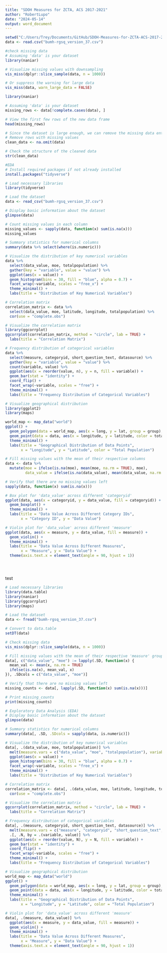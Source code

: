 ```yaml
---
title: "SDOH Measures for ZCTA, ACS 2017-2021"
author: "RobertLupo"
date: "2024-05-14"
output: word_document
---
```


```r
setwd("C:/Users/Trey/Documents/GitHub/SDOH-Measures-for-ZCTA-ACS-2017-2021")
data <- read.csv("bumh-rgsq_version_37.csv")

#check missing data
# Assuming 'data' is your dataset
library(naniar)

# Visualize missing values with downsampling
vis_miss(dplyr::slice_sample(data, n = 1000))

# Or suppress the warning for large data
vis_miss(data, warn_large_data = FALSE)

library(naniar)

# Assuming 'data' is your dataset
missing_rows <- data[!complete.cases(data), ]

# View the first few rows of the new data frame
head(missing_rows)

# Since the dataset is large enough, we can remove the missing data entries
# Remove rows with missing values
clean_data <- na.omit(data)

# Check the structure of the cleaned data
str(clean_data)

```

```r
#EDA
# Install required packages if not already installed
install.packages("tidyverse")

# Load necessary libraries
library(tidyverse)

# Load the dataset
data <- read_csv("bumh-rgsq_version_37.csv")

# Display basic information about the dataset
glimpse(data)

# Count missing values in each column
missing_values <- sapply(data, function(x) sum(is.na(x)))
missing_values

# Summary statistics for numerical columns
summary(data %>% select(where(is.numeric)))

# Visualize the distribution of key numerical variables
data %>%
  select(data_value, moe, totalpopulation) %>%
  gather(key = "variable", value = "value") %>%
  ggplot(aes(x = value)) +
  geom_histogram(bins = 30, fill = "blue", alpha = 0.7) +
  facet_wrap(~variable, scales = "free_x") +
  theme_minimal() +
  labs(title = "Distribution of Key Numerical Variables")

# Correlation matrix
correlation_matrix <- data %>%
  select(data_value, moe, latitude, longitude, totalpopulation) %>%
  cor(use = "complete.obs")

# Visualize the correlation matrix
library(ggcorrplot)
ggcorrplot(correlation_matrix, method = "circle", lab = TRUE) +
  labs(title = "Correlation Matrix")

# Frequency distribution of categorical variables
data %>%
  select(measure, categoryid, short_question_text, datasource) %>%
  gather(key = "variable", value = "value") %>%
  count(variable, value) %>%
  ggplot(aes(x = reorder(value, n), y = n, fill = variable)) +
  geom_bar(stat = "identity") +
  coord_flip() +
  facet_wrap(~variable, scales = "free") +
  theme_minimal() +
  labs(title = "Frequency Distribution of Categorical Variables")

# Visualize geographical distribution
library(ggplot2)
library(maps)

world_map <- map_data("world")
ggplot() +
  geom_polygon(data = world_map, aes(x = long, y = lat, group = group), fill = "lightgray") +
  geom_point(data = data, aes(x = longitude, y = latitude, color = totalpopulation), alpha = 0.7) +
  theme_minimal() +
  labs(title = "Geographical Distribution of Data Points",
       x = "Longitude", y = "Latitude", color = "Total Population")

# Fill missing values with the mean of their respective columns
data <- data %>%
  mutate(moe = ifelse(is.na(moe), mean(moe, na.rm = TRUE), moe),
         data_value = ifelse(is.na(data_value), mean(data_value, na.rm = TRUE), data_value))

# Verify that there are no missing values left
sapply(data, function(x) sum(is.na(x)))

# Box plot for 'data_value' across different 'categoryid'
ggplot(data, aes(x = categoryid, y = data_value, fill = categoryid)) +
  geom_boxplot() +
  theme_minimal() +
  labs(title = "Data Value Across Different Category IDs",
       x = "Category ID", y = "Data Value")

# Violin plot for 'data_value' across different 'measure'
ggplot(data, aes(x = measure, y = data_value, fill = measure)) +
  geom_violin() +
  theme_minimal() +
  labs(title = "Data Value Across Different Measures",
       x = "Measure", y = "Data Value") +
  theme(axis.text.x = element_text(angle = 90, hjust = 1))





```

test
```r
# Load necessary libraries
library(data.table)
library(naniar)
library(ggcorrplot)
library(maps)

# Load the dataset
data <- fread("bumh-rgsq_version_37.csv")

# Convert to data.table
setDT(data)

# Check missing data
vis_miss(dplyr::slice_sample(data, n = 1000))

# Fill missing values with the mean of their respective 'measure' groups
data[, c("data_value", "moe") := lapply(.SD, function(x) {
  mean_val <- mean(x, na.rm = TRUE)
  ifelse(is.na(x), mean_val, x)
}), .SDcols = c("data_value", "moe")]

# Verify that there are no missing values left
missing_counts <- data[, lapply(.SD, function(x) sum(is.na(x)))]

# Print missing_counts
print(missing_counts)

# Exploratory Data Analysis (EDA)
# Display basic information about the dataset
glimpse(data)

# Summary statistics for numerical columns
summary(data[, .SD, .SDcols = sapply(data, is.numeric)])

# Visualize the distribution of key numerical variables
data[, .(data_value, moe, totalpopulation)] %>%
  melt(measure.vars = c("data_value", "moe", "totalpopulation"), variable.name = "variable", value.name = "value") %>%
  ggplot(aes(x = value)) +
  geom_histogram(bins = 30, fill = "blue", alpha = 0.7) +
  facet_wrap(~variable, scales = "free_x") +
  theme_minimal() +
  labs(title = "Distribution of Key Numerical Variables")

# Correlation matrix
correlation_matrix <- data[, .(data_value, moe, latitude, longitude, totalpopulation)] %>%
  cor(use = "complete.obs")

# Visualize the correlation matrix
ggcorrplot(correlation_matrix, method = "circle", lab = TRUE) +
  labs(title = "Correlation Matrix")

# Frequency distribution of categorical variables
data[, .(measure, categoryid, short_question_text, datasource)] %>%
  melt(measure.vars = c("measure", "categoryid", "short_question_text", "datasource"), variable.name = "variable", value.name = "value") %>%
  .[, .N, by = .(variable, value)] %>%
  ggplot(aes(x = reorder(value, N), y = N, fill = variable)) +
  geom_bar(stat = "identity") +
  coord_flip() +
  facet_wrap(~variable, scales = "free") +
  theme_minimal() +
  labs(title = "Frequency Distribution of Categorical Variables")

# Visualize geographical distribution
world_map <- map_data("world")
ggplot() +
  geom_polygon(data = world_map, aes(x = long, y = lat, group = group), fill = "lightgray") +
  geom_point(data = data, aes(x = longitude, y = latitude, color = totalpopulation), alpha = 0.7) +
  theme_minimal() +
  labs(title = "Geographical Distribution of Data Points",
       x = "Longitude", y = "Latitude", color = "Total Population")

# Violin plot for 'data_value' across different 'measure'
data[, .(measure, data_value)] %>%
  ggplot(aes(x = measure, y = data_value, fill = measure)) +
  geom_violin() +
  theme_minimal() +
  labs(title = "Data Value Across Different Measures",
       x = "Measure", y = "Data Value") +
  theme(axis.text.x = element_text(angle = 90, hjust = 1))

```



